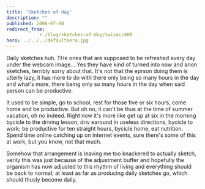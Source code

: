 ```yaml
---
title: 'Sketches of day'
description: ""
published: 2006-07-08
redirect_from: 
            - /blog/sketches-of-day/swizec/400
hero: ../../../defaultHero.jpg
---
```

Daily sketches huh. THe ones that are supposed to be refreshed every day under the webcam image... Yes they have kind of turned into now and anon sketches, terribly sorry about that. It&#x27;s not that the eprson doing them is utterly lazy, it has more to do with there only being so many hours in the day and what&#x27;s more, there being only so many hours in the day when said person can be productive.  
  
It used to be simple, go to school, rest for those five or six hours, come home and be productive. But oh no, it can&#x27;t be thus at the time of summer vacation, oh no indeed. Right now it&#x27;s more like get up at six in the morning bycicle to the driving lesson, driv earound in useless directions, bycicle to work; be productive for ten straight hours, bycicle home, eat nutrition. Spend time online catching up on internet events, sure there&#x27;s some of this at work, but you know, not that much.  
  
Somehow that arrangement is leaving me too knackered to actually sketch, verily this was just because of the adjustment buffer and hopefully the organism has now adjusted to this rhythm of living and everything should be back to normal; at least as far as producing daily sketches go, which should thusly become daily.